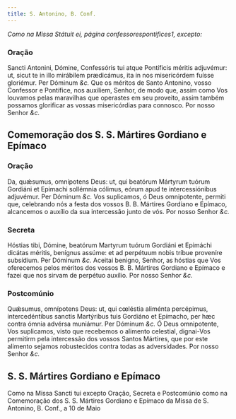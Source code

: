 ```yaml
---
title: S. Antonino, B. Conf.
---
```


<em>Como na Missa Státuit ei, página confessorespontifices1, excepto:</em>

### Oração

<div class="grid grid-cols-2 gap-5">
  <span class="text-justify">
    Sancti Antonini, Dómine, Confessóris tui atque Pontíficis méritis adjuvémur:
    ut, sicut te in illo mirábilem prædicámus, ita in nos misericórdem fuísse
    gloriémur. Per Dóminum <em>&c.</em>
  </span>
  <span class="text-justify">
    Que os méritos de Santo Antonino, vosso Confessor e Pontífice, nos auxiliem,
    Senhor, de modo que, assim como Vos louvamos pelas maravilhas que operastes
    em seu proveito, assim também possamos glorificar as vossas misericórdias
    para connosco. Por nosso Senhor <em>&c.</em>
  </span>
</div>

## Comemoração dos S. S. Mártires Gordiano e Epímaco

### Oração

<div class="grid grid-cols-2 gap-5">
  <span class="text-justify">
    Da, quǽsumus, omnípotens Deus: ut, qui beatórum Mártyrum tuórum Gordiáni et
    Epimachi sollémnia cólimus, eórum apud te intercessiónibus adjuvémur. Per
    Dóminum <em>&c.</em>
  </span>
  <span class="text-justify">
    Vos suplicamos, ó Deus omnipotente, permiti que, celebrando nós a festa dos
    vossos B. B. Mártires Gordiano e Epímaco, alcancemos o auxílio da sua
    intercessão junto de vós. Por nosso Senhor <em>&c.</em>
  </span>
</div>

### Secreta

<div class="grid grid-cols-2 gap-5">
  <span class="text-justify">
    Hóstias tibi, Dómine, beatórum Martyrum tuórum Gordiáni et Epimáchi dicátas
    méritis, benígnus assúme: et ad perpétuum nobis tríbue proveníre subsídium.
    Per Dóminum <em>&c.</em>
  </span>
  <span class="text-justify">
    Aceitai benigno, Senhor, as hóstias que Vos oferecemos pelos méritos dos
    vossos B. B. Mártires Gordiano e Epímaco e fazei que nos sirvam de perpétuo
    auxílio. Por nosso Senhor <em>&c.</em>
  </span>
</div>

### Postcomúnio

<div class="grid grid-cols-2 gap-5">
  <span class="text-justify">
    Quǽsumus, omnípotens Deus: ut, qui cœléstia aliménta percépimus,
    intercedéntibus sanctis Martýribus tuis Gordiáno et Epímacho, per hæc contra
    ómnia advérsa muniámur. Per Dóminum <em>&c.</em>
  </span>
  <span class="text-justify">
    Ó Deus omnipotente, Vos suplicamos, visto que recebemos o alimento
    celestial, dignai-Vos permitirm pela intercessão dos vossos Santos Mártires,
    que por este alimento sejamos robustecidos contra todas as adversidades. Por
    nosso Senhor <em>&c.</em>
  </span>
</div>

## S. S. Mártires Gordiano e Epímaco

Como na Missa Sancti tui excepto Oração, Secreta e
Postcomúnio como na Comemoração dos S. S. Mártires Gordiano e Epímaco da Missa
de S. Antonino, B. Conf., a 10 de Maio


<LinkCard href="/missal/comum/10martires" title="Mártires - Missa Sancti tui" />

<LinkCard href="/missal/santos/05-10" title="S. Antonino, B. Conf." />

